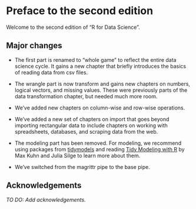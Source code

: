 # Preface to the second edition {.unnumbered}

Welcome to the second edition of "R for Data Science".

## Major changes {.unnumbered}

-   The first part is renamed to "whole game" to reflect the entire data science cycle.
    It gains a new chapter that briefly introduces the basics of reading data from csv files.

-   The wrangle part is now transform and gains new chapters on numbers, logical vectors, and missing values.
    These were previously parts of the data transformation chapter, but needed much more room.

-   We've added new chapters on column-wise and row-wise operations.

-   We've added a new set of chapters on import that goes beyond importing rectangular data to include chapters on working with spreadsheets, databases, and scraping data from the web.

-   The modeling part has been removed.
    For modeling, we recommend using packages from [tidymodels](https://www.tidymodels.org/) and reading [Tidy Modeling with R](https://www.tmwr.org/) by Max Kuhn and Julia Silge to learn more about them.

-   We've switched from the magrittr pipe to the base pipe.

## Acknowledgements {.unnumbered}

*TO DO: Add acknowledgements.*


